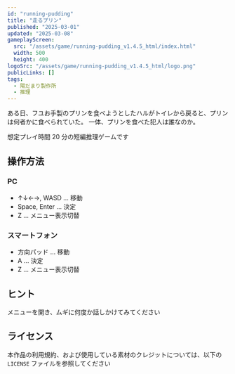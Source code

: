 ```yaml
---
id: "running-pudding"
title: "走るプリン"
published: "2025-03-01"
updated: "2025-03-08"
gameplayScreen:
  src: "/assets/game/running-pudding_v1.4.5_html/index.html"
  width: 500
  height: 400
logoSrc: "/assets/game/running-pudding_v1.4.5_html/logo.png"
publicLinks: []
tags:
  - 陽だまり製作所
  - 推理
---
```


ある日、フユお手製のプリンを食べようとしたハルがトイレから戻ると、プリンは何者かに食べられていた。
一体、プリンを食べた犯人は誰なのか。

想定プレイ時間 20 分の短編推理ゲームです

## 操作方法

### PC

- ↑↓←→, WASD ... 移動
- Space, Enter ... 決定
- Z ... メニュー表示切替

### スマートフォン

- 方向パッド ... 移動
- A ... 決定
- Z ... メニュー表示切替

## ヒント

メニューを開き、ムギに何度か話しかけてみてください

## ライセンス

本作品の利用規約、および使用している素材のクレジットについては、以下の `LICENSE` ファイルを参照してください

<FileView src="/assets/game/running-pudding_v1.4.5_html/LICENSE" />
